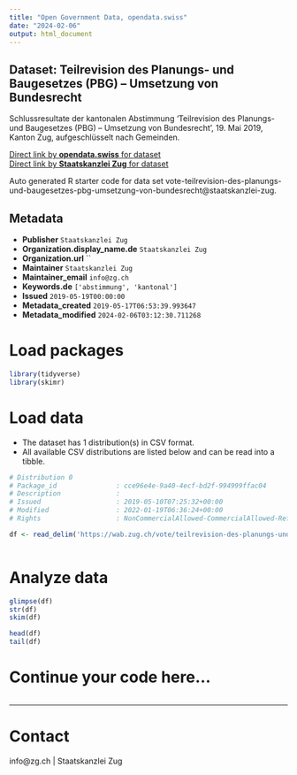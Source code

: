 ```yaml
---
title: "Open Government Data, opendata.swiss"
date: "2024-02-06"
output: html_document
---
```


## Dataset: Teilrevision des Planungs- und Baugesetzes (PBG) – Umsetzung von Bundesrecht

Schlussresultate der kantonalen Abstimmung 'Teilrevision des Planungs- und Baugesetzes (PBG) – Umsetzung von Bundesrecht', 19. Mai 2019, Kanton Zug, aufgeschlüsselt nach Gemeinden.

[Direct link by **opendata.swiss** for dataset](https://opendata.swiss/de/dataset/teilrevision-des-planungs-und-baugesetzes-pbg-umsetzung-von-bundesrecht)<br>
[Direct link by **Staatskanzlei Zug** for dataset](https://wab.zug.ch/vote/teilrevision-des-planungs-und-baugesetzes-pbg-umsetzung-von-bundesrecht/data)

Auto generated R starter code for data set vote-teilrevision-des-planungs-und-baugesetzes-pbg-umsetzung-von-bundesrecht@staatskanzlei-zug.

## Metadata

- **Publisher** `Staatskanzlei Zug`
- **Organization.display_name.de** `Staatskanzlei Zug`
- **Organization.url** ``
- **Maintainer** `Staatskanzlei Zug`
- **Maintainer_email** `info@zg.ch`
- **Keywords.de** `['abstimmung', 'kantonal']`
- **Issued** `2019-05-19T00:00:00`
- **Metadata_created** `2019-05-17T06:53:39.993647`
- **Metadata_modified** `2024-02-06T03:12:30.711268`


# Load packages

```r

library(tidyverse)
library(skimr)

```

# Load data

-   The dataset has 1 distribution(s) in CSV format.
-   All available CSV distributions are listed below and can be read into a tibble.

```r

# Distribution 0
# Package_id               : cce96e4e-9a40-4ecf-bd2f-994999ffac04
# Description              : 
# Issued                   : 2019-05-10T07:25:32+00:00
# Modified                 : 2022-01-19T06:36:24+00:00
# Rights                   : NonCommercialAllowed-CommercialAllowed-ReferenceRequired

df <- read_delim('https://wab.zug.ch/vote/teilrevision-des-planungs-und-baugesetzes-pbg-umsetzung-von-bundesrecht/data-csv')



```

# Analyze data

```r

glimpse(df)
str(df)
skim(df)

head(df)
tail(df)

```

# Continue your code here...

```r

```

------------------------------------------------------------------------

# Contact

info@zg.ch | Staatskanzlei Zug

